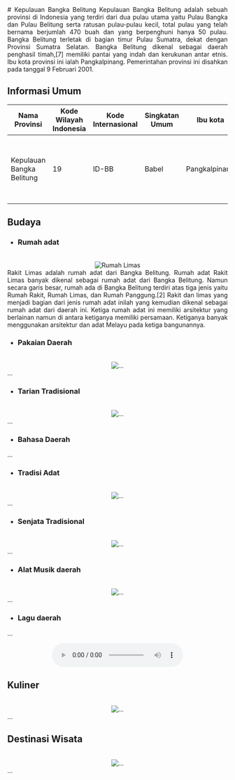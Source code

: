 <div align="justify">
   # Kepulauan Bangka Belitung
   Kepulauan Bangka Belitung adalah sebuah provinsi di Indonesia yang terdiri dari dua pulau utama yaitu Pulau Bangka dan Pulau Belitung serta ratusan pulau-pulau kecil, total pulau yang telah bernama berjumlah 470 buah dan yang berpenghuni hanya 50 pulau. Bangka Belitung terletak di bagian timur Pulau Sumatra, dekat dengan Provinsi Sumatra Selatan. Bangka Belitung dikenal sebagai daerah penghasil timah,[7] memiliki pantai yang indah dan kerukunan antar etnis. Ibu kota provinsi ini ialah Pangkalpinang. Pemerintahan provinsi ini disahkan pada tanggal 9 Februari 2001.

   ## Informasi Umum
   | Nama Provinsi             | Kode Wilayah Indonesia | Kode Internasional | Singkatan Umum | Ibu kota      | Hari Jadi        | Lambang                                                                                                                                                          |
   |---------------------------|------------------------|--------------------|----------------|---------------|------------------|------------------------------------------------------------------------------------------------------------------------------------------------------------------|
   | Kepulauan Bangka Belitung | 19                     | ID-BB              | Babel          | Pangkalpinang | 21 November 2000 | <div align="center"><img alt="Lambang" width="150" src="https://upload.wikimedia.org/wikipedia/commons/0/08/Coat_of_arms_of_Bangka_Belitung_Islands.svg"/></div> |

   ## Budaya

   - ### Rumah adat
   <br/>
   <div align="center"><img alt="Rumah Limas" src="https://upload.wikimedia.org/wikipedia/commons/d/d1/Rumah_limas_tradisional_di_Bangka_Selatan.jpg"/></div>
   Rakit Limas adalah rumah adat dari Bangka Belitung. Rumah adat Rakit Limas banyak dikenal sebagai rumah adat dari Bangka Belitung. Namun secara garis besar, rumah ada di Bangka Belitung terdiri atas tiga jenis yaitu Rumah Rakit, Rumah Limas, dan Rumah Panggung.[2] Rakit dan limas yang menjadi bagian dari jenis rumah adat inilah yang kemudian dikenal sebagai rumah adat dari daerah ini. Ketiga rumah adat ini memiliki arsitektur yang berlainan namun di antara ketiganya memiliki persamaan. Ketiganya banyak menggunakan arsitektur dan adat Melayu pada ketiga bangunannya.
   
   - ### Pakaian Daerah
   <br/>
   <div align="center"><img alt="..." src="..."/></div>
   ...
   
   - ### Tarian Tradisional
   <br/>
   <div align="center"><img alt="..." src="..."/></div>
   ...

   - ### Bahasa Daerah
   ...
   
   - ### Tradisi Adat
   <br/>
   <div align="center"><img alt="..." src="..."/></div>
   ...
   
   - ### Senjata Tradisional
   <br/>
   <div align="center"><img alt="..." src="..."/></div>
   ...
   
   - ### Alat Musik daerah
   <br/>
   <div align="center"><img alt="..." src="..."/></div>
   ...
   
   - ### Lagu daerah
   ...
   <br/>
   <div align="center"><audio controls src="..."></audio></div>
   
   ## Kuliner
   <br/>
   <div align="center"><img alt="..." src="..."/></div>
   ...

   ## Destinasi Wisata
   <br/>
   <div align="center"><img alt="..." src="..."/></div>
   ...
</div>